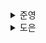 <details>
  <summary>준영</summary>
  
</details><details>
  <summary>도은</summary>
  - 웹사이트의 성능만큼이나 중요한 것은 바로 웹사이트의 보안
- 코드의 규모가 증가한다는 것은 필연적으로 보안 취약점에 노출될 확률도 증가한다는 것을 의미

## 14.1 리액트에서 발생하는 크로스 사이트 스크립팅(XSS)

```
💡 크로스 사이트 스크립팅(XSS)란?
   웹사이트 개발자가 아닌 제3자가 웹사이트에 악성 스크립트를 삽입해 실행할 수 있는 취약점을 의미
```

- `script`가 실행될 수 있다면, 웹사이트 개발자가 할 수 있는 모든 작업을 함께 수행 가능
  - 쿠키를 획득해 사용자의 로그인 세션 등을 탈취
  - 사용자의 데이터를 변경하는 등 각종 위험성

### 14.1.1 dangerouslySetInnerHTML prop

- 특정 브라우저 DOM의 innerHTML을 특정한 내용을 교체할 수 있는 방법
- 일반적으로 게시판과 같이 사용자나 관리자가 입력한 내용을 브라우저에 표시하는 용도로 사용

```tsx
function App() {
  return <div dangerouslySetInnerHTML={{ __html: 'First &middot; Second' }} />;
}
```

- 위험성은 `dangerouslySetInnerHTML`이 인수로 받는 문자열에는 **제한이 없다는 것**

```tsx
const html = `<span><svg/onload=alrt(origin)></span>`;

function App() {
  return <div dangerouslySetInnerHTML={{ __html: html }} />;
}
```

- 즉, 자바스크립트 코드가 들어가면 실행이 가능하다

### 14.1.2 useRef를 활용한 직접 삽입

- useRef를 활용하면 직접 DOM에 접근 가능 → innerHTML에 보안 취약점이 있는 스크립트를 삽입하면 동일한 문제가 발생

```tsx
const html = `<span><svg/onload=alert(origin)></span>`;

function App() {
  const divRef = useRef<HTMLDivElement>(null);

  useEffect(() => {
    if (divRef.current) {
      divRef.current.innerHTML = html;
    }
  });

  return <div ref={divRef} />;
}
```

### 14.1.3 리액트에서 XSS 문제를 피하는 방법

```
💡 리액트에서 XXS 이슈를 피하는 가장 확실한 방법은
   제 3자가 삽입할 수 있는 HTML을 안전한 HTML 코드로 한 번 치환하는 것
```

- 이러한 과정을 새니타이즈(sanitize) 또는 이스케이프(escape)라고 하는데
- 직접 구현하는 방법도 있지만, 가장 확실한 방법은 라이브러리를 사용하는 것
  - [DOMpurity](https://github.com/cure53/DOMPurify)
  - [sanitize-html](https://github.com/apostrophecms/sanitize-html)
  - [js-xss](https://github.com/leizongmin/js-xss)

```tsx
import sanitizeHTML, { IOptions as SanitizeOptions } from 'sanitize-html';

// 허용하는 태그
const allowedTags = [
  'div',
  'p',
  'span',
  'h1',
  'h2',
  'h3',
  'h4',
  'h5',
  'h6',
  'figure',
  'iframe',
  'a',
  'strong',
  'i',
  'br',
  'img',
];

// 위 태그에서 허용할 모든 속성
const defaultAttributes = ['style', 'class'];

// 허용할 iframe 도메인
const allowedIframeDomains = ['naver.com'];

// 허용되는 태그 중 추가로 허용할 속성
const allowedAttributeForTags: {
  [key in (typeof allowedTags)[number]]: Array<string>;
} = {
  iframe: ['src', 'allowfullscreen', 'scrolling', 'frameborder', 'allow'],
  img: ['src', 'alt'],
  a: ['href'],
};

// allowedTags, allowedAttributeForTags, defaultAttributes를 기반으로 허용할 태그와 속성을 정의
const allowedAttributes = allowedTags.reduce((result, tag) => {
  const additionalAttrs = allowedAttributeForTags[tag] || [];
  return { ...result, [tag]: [...additionalAttrs, ...defaultAttributes] };
}, {});
```

- 허용할 태그와 목록을 일일히 나열하는 이른바 허용 목록(allow list) 방식을 채택하기 때문에
  - 사용하기에 매우 귀찮게 느껴질 수도...
  - 그러나 이렇게 허용 목록ㅇ르 작성하는 것이 훨씬 안전
- 단순히 보여줄 때뿐만 아니라 **사용자가 콘텐츠를 저장할 때도 한번 이스케이프 과정**을 거치는 것이 효율적이고 안전
  - 애초에 XSS 위험이 있는 콘텐츠를 데이터베이스에 저장하는 것이 도움
  - 이러한 치환 과정은 되도록 서버에서 수행하는 것이 좋다
  - 서버는 '클라이언트에서 사용자가 입력한 데이터는 일단 의심한다'라는 자세로 POST 요청이 있는 HTML을 이스케이프 하는 것이 제일 안전

마지막으로 단순히 게시판과 같은 예시가 없다고 하더라도 XSS 문제는 충분히 발생 가능

```tsx
import { useRouter } from 'next/router';

function App() {
  const router = useRouter();
  const query = router.query;
  const html = query?.html?.toString() || '';

  return <div dangerouslySetInnerHTML={{ __html: html }} />;
}
```

- 위와 같이 쿼리스트링에 있는 내용을 그대로 실행하거나 보여주는 경우에도 보안 취약점이 발생

## 14.2 getServerSideProps와 서버 컴포넌트를 주의하자

- 서버에서는 일반 사용자에게 노출되면 안 되는 정보들이 담겨 있기 때문에
- 클라이언트, 즉 브라우저에 정보를 내려줄 때는 조심해야 한다.

```tsx
export default function App({ cookie }: { cookie: string }) {
  if (!validateCookie(cookie)) {
    Router.replace(/* ... */);
    return null;
  }
  /* do something... */
}
export const getServerSideProps = async (ctx: GetServerSidePropsContext) => {
  const cookie = ctx.req.headers.cookie || '';
  return {
    props: {
      cookie,
    },
  };
};
```

- 예제에서는 getServerSideProps에서 cookie 정보를 가져온 다음, 이를 클라이언트 리액트 컴포넌트에 문자열로 제공해
  - 클라이언트에서 쿠기의 유효성에 따라 이후 작업을 처리
  - 보안에 썩 좋지 못함
- getServerSideProps가 반환하는 props 값은 모두 사용자의 HTML에 기록
- 충분히 getServerSideProps에서 처리할 수 있는 리다이렉트가 클라이언트에서 실행되어 성능 측면에서도 손해

```
💡 getServerSideProps가 반환하는 값 또는 서버 컴포넌트가 클라이언트 컴포넌트에 반환하는 props는
   반드시 필요한 값으로만 철저하게 제한되어야 한다.
```

다음과 같이 수정할 수 있다.

```tsx
export default function App({ token }: { token: string }) {
  const user = JSON.parse(window.atob(token.split('.')[1]));
  const user_id = user.id;
  /* do something... */
}
export const getServerSideProps = async (ctx: GetServerSidePropsContext) => {
  const cookie = ctx.req.headers.cookie || '';
  const token = validateCookie(cookie);

  if (!token) {
    return {
      redirect: {
        destination: '/404',
        permanet: false,
      },
    };
  }
  return {
    props: {
      token,
    },
  };
};
```

- 쿠키 전체를 제공하는 것이 아니라 클라이언트에서 필요한 token 값만 제한적으로 제공
- 이 값을 얻을 때 예외 처리할 리다이렉트 모두 서버에서 처리

## 14.3 `<a>` 태그의 값에 적절한 제한을 둬야 한다

- 웹 개발 시에는 `<a>` 태그의 href에 `javascript:`로 시작하는 자바스크립트 코드를 넣어둔 경우를 본 적이 있을 것
- `<a>` 태그의 기본 기능, 즉 href로 선언된 URL로 페이지를 이동하는 것을 막고 onClick이 이벤트와 같이 별도 이벤트 핸들러만 작동시키기 위한 용도로 주로 사용

```tsx
function App() {
  function handleClick() {
    console.log('hello');
  }

  return (
    <>
      <a href="javascript:;" onClick={handleClick}>
        링크
      </a>
    </>
  );
}
```

- 이러한 방식은 마크업 관점에서 안티패턴
- `<a>` 태그는 반드시 페이지 이동이 있을 때만 사용하는 것이 좋다
- 페이지 이동이 없이 어떠한 핸들러만 작동시키고 싶다면 `<a>`보다는 button을 사용하는 것이 좋다
- XSS에서 소개한 사례와 비슷하게, href에 사용자가 입력한 주소를 넣을 수 있다면 이 또한 보안 이슈

```
💡 href로 들어갈 수 있는 값을 제한해야 한다
```

- 그리고 피싱 사이트로 이동하는 것을 막기 위해 가능하다면 origin도 확인해 처리하는 것이 좋다

```tsx
function isSafeHref(href: string) {
  let isSafe = false;
  try {
    // javascript: 오면 protocol이 javascript:가 된다.
    const url = new URL(href);
    if (['http:', 'https:'].includes(url.protocol)) {
      isSafe = true;
    }
  } catch {
    isSafe = false;
  }
  return isSafe;
}

function App() {
    const unsafeHref = 'javascript:alert('hello');'
    const safeHref = 'https://www.naver.com'
    return (
        <>
            {/* 위험한 href로 분류되어 #이 반환된다. */}
            <a href={isSafeHref(unsafeHref) ? 'unsafeHref' : '#'}>위험한 href</a>
            {/* 안전한 href로 분류되어 원하는 페이지로 이동할 수 있다. */}
            <a href={isSafeHref(safeHref) ? safeHref : '#'}>안전한 href</a>
        </>
    )
}
```

## 14.4 HTTP 보안 헤더 설정하기

```
💡 HTTP 보안 헤더
   브라우저가 렌더링하는 내용과 관련된 보안 취약점을 미연에 방지하기 위해 브라우저와 함께 작동하는 헤더
```

- **HTTP 보안 헤더만 효율적으로 사용할 수 있어도** 많은 보안 취약점을 방지 가능

### 14.4.1 Strict-Transport-Security

- HTTP의 Strict-Transport-Security 응답 헤더는 모든 사이트가 HTTPS를 통해 접근해야 하며
- **만약 HTTP로 접근하는 경우 이러한 모든 시도는 HTTPS로 변경**되게 된다.

```
Strict-Transport-Security: max-age=<expire-time>; includeSubDomains
```

- `<expire-time>`은 이 설정을 **브라우저가 기억해야 하는 시간**을 (초 단위)
- 이 기간 내에는 **HTTP로 사용자가 요청한다 하더라도 브라우저는 이 시간을 기억하고 있다가 자동으로 HTTPS로 요청**하게 된다.
- 만약 헤더의 시간이 경과되면 HTTP로 로드를 시도한 다음에 응답에 따라 HTTPS로 이동하는 등의 작업을 수행할 것
- 시간이 0으로 되어 있다면, 헤더가 즉시 만료되고 HTTP로 요청
- 권장값은 2년

### 14.4.2 X-XXS-Protection

- 비표준 기술. 현재 사파리와 구형 브라우저에서만 제공되는 기능

```
💡 페이지에서 XSS 취약점이 발견되면 페이지 로딩을 중단하는 헤더
```

- Content-Security-Policy를 지원하지 않는 구형 브라우저에서는 사용이 가능
- 그러나 이 헤더를 전적으로 믿어서는 안 되며, 반드시 페이지 내부에서 XSS에 대한 처리가 존재하는 것이 좋다

### 14.4.3 X-Frame-Options

- `frame`, `iframe`, `embed`, `object` 내부에서 렌더링을 허용할지를 나타낼 수 있다.
- 페이지에서 네이버를 iframe으로 렌더링한다고 가정해보자
  - 사용자는 이 페이지를 네이버로 오해할 수 있고
  - 공격자를 이를 활용해 사용자의 개인정보를 탈취 가능

```
💡 X-Frame-Options는 외부에서 자신의 페이지를 위와 같은 방식으로 삽입되는 것을 막아주는 헤더
```

- 네이버 같은 경우에도, `X-Frame-Options: deny` 옵션이 있어서
  - `<iframe>`으로 삽입되는 것을 막는 역할

### 14.4.4 Permissions-Policy

```
💡 웹사이트에서 사용할 수 있는 기능과 사용할 수 없는 기능을 명시적으로 선언하는 헤더
```

- 개발자는 다양한 브라우저의 기능이나 API를 선택적으로 활성화하거나 필요에 따라서는 비활성화할 수 있다.
- 여기서 말하는 기능은 카메라나 GPS와 같이 브라우저가 제공하는 기능
- 브라우저에서 사용자의 위치를 확인하는 기능과 관련된 코드를 전혀 작성하지 않았다고 해보자
  - XSS 공격 등으로 인해 이 기능을 취득해서 사용하게 되면, 사용자의 위치를 획득할 수 있게 되는 것

### 14.4.5 X-Content-Type-Options

- MIME(Multipurpose Internet Mail Extensions): Content-type의 값으로 사용
  - 메일을 전송할 때 사용하던 인코딩 방식으로
  - 현재는 Content-type에서 대표적으로 사용

```
💡 MIME 유형이 브라우저에 의해 임의로 변경되지 않게 하는 헤더
```

- `Content-type: text/css` 헤더가 없는 파일은 브라우저가 임의로 CSS로 사용할 수 없으며
- `Content-type: text/javascript`나 `Content-type: application/javascript` 헤더가 없는 파일은 자바스크립트로 해석할 수 없다.
- 즉, 웹서버가 브라우저에 강제로 이 파일을 읽는 방식을 지정하는 것

</details>